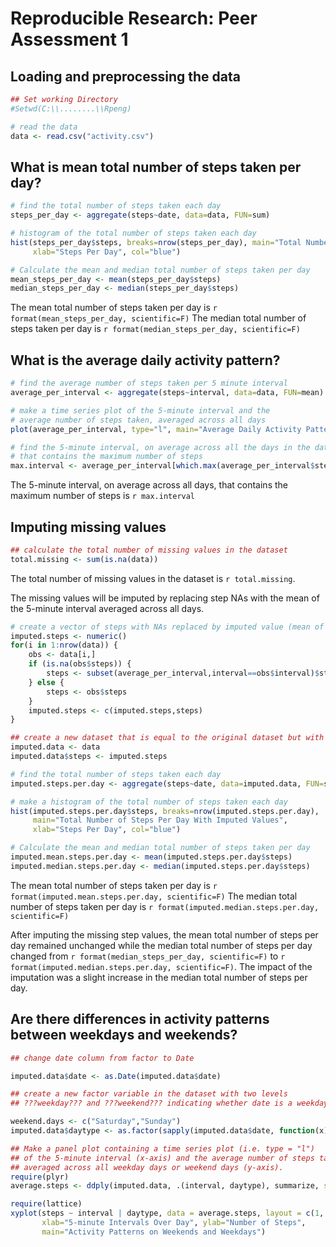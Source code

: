 # Reproducible Research: Peer Assessment 1

## Loading and preprocessing the data

```r
## Set working Directory
#Setwd(C:\\........\\Rpeng)

# read the data
data <- read.csv("activity.csv")
```

## What is mean total number of steps taken per day?

```r
# find the total number of steps taken each day
steps_per_day <- aggregate(steps~date, data=data, FUN=sum)
```
```r
# histogram of the total number of steps taken each day
hist(steps_per_day$steps, breaks=nrow(steps_per_day), main="Total Number of Steps Per Day",
     xlab="Steps Per Day", col="blue")
```
```r
# Calculate the mean and median total number of steps taken per day
mean_steps_per_day <- mean(steps_per_day$steps)
median_steps_per_day <- median(steps_per_day$steps)
```
The mean total number of steps taken per day is `r format(mean_steps_per_day, scientific=F)`
The median total number of steps taken per day is `r format(median_steps_per_day, scientific=F)`

## What is the average daily activity pattern?

```r
# find the average number of steps taken per 5 minute interval
average_per_interval <- aggregate(steps~interval, data=data, FUN=mean)
```
```r
# make a time series plot of the 5-minute interval and the
# average number of steps taken, averaged across all days
plot(average_per_interval, type="l", main="Average Daily Activity Pattern",xlab="5-minute Intervals Over Day", ylab="Average Steps Taken Over All Days")
```
```r
# find the 5-minute interval, on average across all the days in the dataset,
# that contains the maximum number of steps
max.interval <- average_per_interval[which.max(average_per_interval$steps),"interval"]
```
The 5-minute interval, on average across all days, that contains the maximum number of steps is `r max.interval`

## Imputing missing values
```r
## calculate the total number of missing values in the dataset
total.missing <- sum(is.na(data))
```
The total number of missing values in the dataset is `r total.missing`.

The missing values will be imputed by replacing step NAs with the mean of the 5-minute interval averaged across all days.

```r

# create a vector of steps with NAs replaced by imputed value (mean of 5-minute interval)
imputed.steps <- numeric()
for(i in 1:nrow(data)) {
	obs <- data[i,]
	if (is.na(obs$steps)) {
		steps <- subset(average_per_interval,interval==obs$interval)$steps
	} else {
		steps <- obs$steps
	}
	imputed.steps <- c(imputed.steps,steps)
}

## create a new dataset that is equal to the original dataset but with the missing data filled in.
imputed.data <- data
imputed.data$steps <- imputed.steps

# find the total number of steps taken each day
imputed.steps.per.day <- aggregate(steps~date, data=imputed.data, FUN=sum)
```
```r
# make a histogram of the total number of steps taken each day
hist(imputed.steps.per.day$steps, breaks=nrow(imputed.steps.per.day),
     main="Total Number of Steps Per Day With Imputed Values",
     xlab="Steps Per Day", col="blue")
```
```r
# Calculate the mean and median total number of steps taken per day
imputed.mean.steps.per.day <- mean(imputed.steps.per.day$steps)
imputed.median.steps.per.day <- median(imputed.steps.per.day$steps)
```
The mean total number of steps taken per day is `r format(imputed.mean.steps.per.day, scientific=F)`
The median total number of steps taken per day is `r format(imputed.median.steps.per.day, scientific=F)`

After imputing the missing step values, the mean total number of steps per day remained unchanged while the median total number of steps per day changed from `r format(median_steps_per_day, scientific=F)` to `r format(imputed.median.steps.per.day, scientific=F)`. The impact of the imputation was
a slight increase in the median total number of steps per day.

## Are there differences in activity patterns between weekdays and weekends?

```r
## change date column from factor to Date

imputed.data$date <- as.Date(imputed.data$date)

## create a new factor variable in the dataset with two levels
## ???weekday??? and ???weekend??? indicating whether date is a weekday or weekend day.

weekend.days <- c("Saturday","Sunday")
imputed.data$daytype <- as.factor(sapply(imputed.data$date, function(x) ifelse(weekdays(x) %in% weekend.days,"weekend","weekday")))
```
```r
## Make a panel plot containing a time series plot (i.e. type = "l")
## of the 5-minute interval (x-axis) and the average number of steps taken,
## averaged across all weekday days or weekend days (y-axis).
require(plyr)
average.steps <- ddply(imputed.data, .(interval, daytype), summarize, steps = mean(steps))

require(lattice)
xyplot(steps ~ interval | daytype, data = average.steps, layout = c(1, 2), type = "l",
       xlab="5-minute Intervals Over Day", ylab="Number of Steps",
       main="Activity Patterns on Weekends and Weekdays")
```